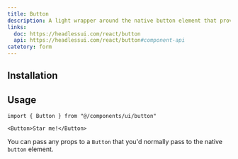 ```yaml
---
title: Button
description: A light wrapper around the native button element that provides more opinionated states for things like hover and focus.
links:
  doc: https://headlessui.com/react/button
  api: https://headlessui.com/react/button#component-api
catetory: form
---
```


<ComponentPreview name="button-demo" />

## Installation

<Command _command="headcn@latest add button" />

## Usage

```tsx
import { Button } from "@/components/ui/button"
```

```tsx
<Button>Star me!</Button>
```

You can pass any props to a `Button` that you'd normally pass to the native `button` element.
